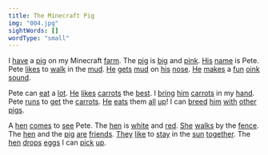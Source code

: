 ```yaml
---
title: The Minecraft Pig
img: "004.jpg"
sightWords: []
wordType: "small"
---
```


I <u>have</u> a <u>pig</u> on my Minecraft <u>farm</u>. The <u>pig</u> is <u>big</u> and <u>pink</u>. <u>His</u> <u>name</u> is Pete. Pete <u>likes</u> to <u>walk</u> in the <u>mud</u>. <u>He</u> <u>gets</u> <u>mud</u> on <u>his</u> <u>nose</u>. <u>He</u> <u>makes</u> a <u>fun</u> <u>oink</u> <u>sound</u>.

Pete can <u>eat</u> a <u>lot</u>. <u>He</u> <u>likes</u> <u>carrots</u> the <u>best</u>. I <u>bring</u> <u>him</u> <u>carrots</u> in my <u>hand</u>. Pete <u>runs</u> to <u>get</u> the <u>carrots</u>. <u>He</u> <u>eats</u> them <u>all</u> <u>up</u>! I can <u>breed</u> <u>him</u> <u>with</u> <u>other</u> <u>pigs</u>.

A <u>hen</u> <u>comes</u> to <u>see</u> Pete. The <u>hen</u> is <u>white</u> and <u>red</u>. <u>She</u> <u>walks</u> by the <u>fence</u>. The <u>hen</u> and the <u>pig</u> <u>are</u> <u>friends</u>. <u>They</u> <u>like</u> to <u>stay</u> in the <u>sun</u> <u>together</u>. The <u>hen</u> <u>drops</u> <u>eggs</u> I can <u>pick</u> <u>up</u>.